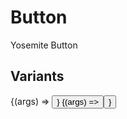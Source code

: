 
<Meta title="UI/Button" component={Button} />

# Button

Yosemite Button

## Variants

<Canvas>
  <Story name="Light" args={{children: "Rawr", variant: "light"}}>
    {(args) => <Button {...args} />}
  </Story>
</Canvas>

<Canvas>
  <Story name="Dark" args={{children: "Rawr", variant: "dark"}}>
    {(args) => <Button {...args} />}
  </Story>
</Canvas>

